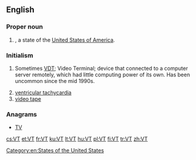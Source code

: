 {{also|vt|Vt.|␋}}
==English==

===Proper noun===
{{en-proper noun}}

# {{abbreviation of|Vermont|nodot=1|lang=en}}, a state of the [[United States of America]].

===Initialism===
{{rfc-header|Initialism}}
{{en-initialism}}

# {{context|dated|lang=en}} Sometimes [[VDT]]; Video Terminal; device that connected to a computer server remotely, which had little computing power of its own. Has been uncommon since the mid 1990s.
# [[ventricular tachycardia]]
# [[video tape]]

===Anagrams===
* [[TV#English|TV]] 

[[Category:en:States of the United States]]

[[cs:VT]]
[[et:VT]]
[[fr:VT]]
[[ku:VT]]
[[lt:VT]]
[[hu:VT]]
[[pl:VT]]
[[fi:VT]]
[[tr:VT]]
[[zh:VT]]